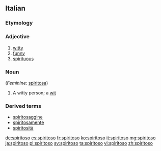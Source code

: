 ==Italian==

===Etymology===
{{suffix|spirito|oso|lang=it}}

===Adjective===
{{it-adj|spiritos}}

# [[witty]]
# [[funny]]
# [[spirituous]]

===Noun===
{{it-noun|m}} (''Feminine'': [[spiritosa]])

# A witty person; a [[wit]]

===Derived terms===
* [[spiritosaggine]]
* [[spiritosamente]]
* [[spiritosità]]

[[de:spiritoso]]
[[es:spiritoso]]
[[fr:spiritoso]]
[[ko:spiritoso]]
[[it:spiritoso]]
[[mg:spiritoso]]
[[ja:spiritoso]]
[[pl:spiritoso]]
[[sv:spiritoso]]
[[ta:spiritoso]]
[[vi:spiritoso]]
[[zh:spiritoso]]